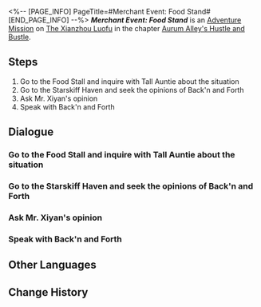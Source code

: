 <%-- [PAGE_INFO]
PageTitle=#Merchant Event: Food Stand#
[END_PAGE_INFO] --%>
{{Stub|Dialogue.}}
{{Mission Infobox
|id            = 8003246
|title         = 
|image         = <!--Mission Merchant Event Food Stand.png-->
|type          = Adventure
|event_name    = 
|chapter       = Aurum Alley's Hustle and Bustle
|requirements  = 
|summary       = In order to revitalize Aurum Alley, the merchant guild aims to fully utilize the docks' logistics capacity and establish close collaborations with the stores in the alley.<br />The guild has sent you to persuade Tall Auntie, who sells snacks, to establish a partnership with the guild. However, Tall Auntie has encountered some troubles at the moment...
|characters    = Back'n; Forth; Mr. Xiyan; Tall Auntie; Trailblazer
|startLocation = [[The Xianzhou Luofu]] - [[Exalting Sanctum]]
|world         = The Xianzhou Luofu
|area          = Exalting Sanctum
|prev          = 
|next          = ???
|rewards       = Lost Crystal*2; Credit*20,000
}}
'''''Merchant Event: Food Stand''''' is an [[Adventure Mission]] on [[The Xianzhou Luofu]] in the chapter [[Aurum Alley's Hustle and Bustle]].

==Steps==
# Go to the Food Stall and inquire with Tall Auntie about the situation
# Go to the Starskiff Haven and seek the opinions of Back'n and Forth
# Ask Mr. Xiyan's opinion
# Speak with Back'n and Forth

<!--
==Gameplay Notes==

--><!--
==Trial Character==

-->
==Dialogue==
{{Stub Dialogue}}
===Go to the Food Stall and inquire with Tall Auntie about the situation===
{{Mission Description|type=adventure|location=Exalting Sanctum|In order to revitalize Aurum Alley, the merchant guild aims to fully utilize the docks' logistics capacity and establish close collaborations with the stores in the alley.<br />The guild has sent you to persuade Tall Auntie, who sells snacks, to establish a partnership with the guild. However, Tall Auntie has encountered some troubles at the moment...}}
{{Dialogue Start}}
:{{tx}}
{{Dialogue End}}

===Go to the Starskiff Haven and seek the opinions of Back'n and Forth===
{{Dialogue Start}}
:{{tx}}
{{Dialogue End}}

===Ask Mr. Xiyan's opinion===
{{Dialogue Start}}
:{{tx}}
{{Dialogue End}}

===Speak with Back'n and Forth===
{{Dialogue Start}}
:{{tx}}
{{Dialogue End}}

==Other Languages==
{{Other Languages
|en   = Merchant Event: Food Stand
|zhs  = 商铺事件•小吃铺
|zht  = 商鋪事件•小吃鋪
|ja   = 店舗イベント・小吃屋台
|ko   = 상점 사건•포장마차
|es   = Evento de tienda: Puesto de comida
|fr   = Événement de magasin&nbsp;: Stand de nourriture
|ru   = Событие магазина: Киоск с закусками
|th   = อิเวนต์ร้านค้า: แผงขายอาหาร
|vi   = Sự Kiện Cửa Tiệm - Quầy Ăn Vặt
|de   = Händlerereignis: Imbissstand
|id   = Event Toko: Food Stall
|pt   = Evento de Comerciante: Barraca de Comida
}}

==Change History==
{{Change History|1.3}}
